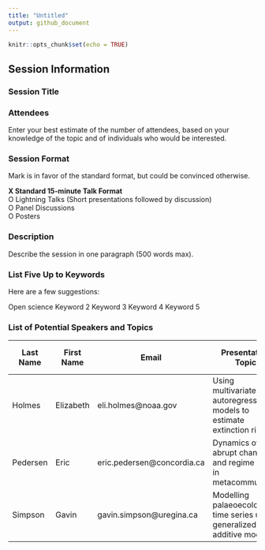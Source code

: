```yaml
---
title: "Untitled"
output: github_document
---
```


```r
knitr::opts_chunk$set(echo = TRUE)
```

## Session Information

### Session Title


### Attendees 

Enter your best estimate of the number of attendees, based on your knowledge of the topic and of individuals who would be interested.


### Session Format

Mark is in favor of the standard format, but could be convinced otherwise.

__X Standard 15-minute Talk Format__  
O Lightning Talks (Short presentations followed by discussion)  
O Panel Discussions  
O Posters  


### Description 

Describe the session in one paragraph (500 words max).


### List Five Up to Keywords

Here are a few suggestions:

Open science 
Keyword 2
Keyword 3
Keyword 4
Keyword 5


### List of Potential Speakers and Topics 


| Last Name | First Name | Email | Presentation Topic | Tentative Title | Speaker invited? | Speaker tentatively confirmed? |
|-----------|------------|-------|--------------------|-----------------|:----------------:|:------------------------------:|
| Holmes | Elizabeth | eli.holmes@noaa.gov | Using multivariate autoregressive models to estimate extinction risks | [tentative title] | N | N |
| Pedersen | Eric | eric.pedersen@concordia.ca | Dynamics of abrupt change and regime shifts in metacommunities | [tentative title] | N | N |
| Simpson | Gavin | gavin.simpson@uregina.ca | Modelling palaeoecological time series using generalized additive models | [tentative title] | N | N |

